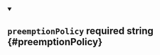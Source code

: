 
<details className="config-field" data-expandable="false" open>
<summary>

## `preemptionPolicy` <span className="config-field-required" data-required="false">required</span> <span className="config-field-type">string</span> <span className="config-field-default"></span> <span className="config-field-enum"></span> {#preemptionPolicy}



</summary>



</details>

